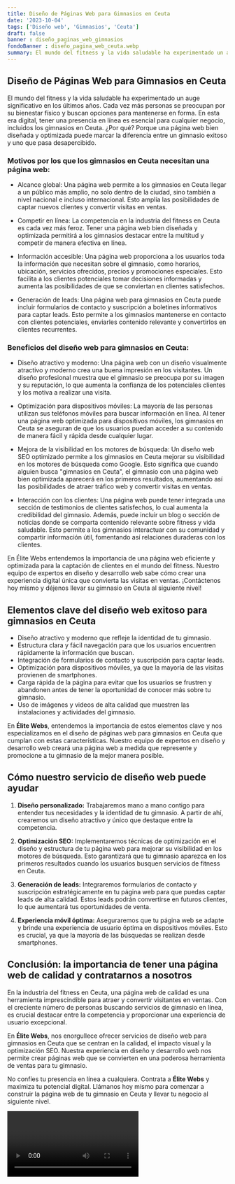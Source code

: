 ```yaml
---
title: Diseño de Páginas Web para Gimnasios en Ceuta
date: '2023-10-04'
tags: ['Diseño web', 'Gimnasios', 'Ceuta']
draft: false
banner : diseño_paginas_web_gimnasios
fondoBanner : diseño_pagina_web_ceuta.webp
summary: El mundo del fitness y la vida saludable ha experimentado un auge significativo en los últimos años. Cada vez más personas se preocupan por su bienestar físico y buscan opciones para mantenerse en forma. En esta era digital, tener una presencia en línea es esencial para cualquier negocio, incluidos los gimnasios en Ceuta. ¿Por qué? Porque una página web bien diseñada y optimizada puede marcar la diferencia entre un gimnasio exitoso y uno que pasa desapercibido.
---
```


## Diseño de Páginas Web para Gimnasios en Ceuta

El mundo del fitness y la vida saludable ha experimentado un auge significativo en los últimos años. Cada vez más personas se preocupan por su bienestar físico y buscan opciones para mantenerse en forma. En esta era digital, tener una presencia en línea es esencial para cualquier negocio, incluidos los gimnasios en Ceuta. ¿Por qué? Porque una página web bien diseñada y optimizada puede marcar la diferencia entre un gimnasio exitoso y uno que pasa desapercibido.

### Motivos por los que los gimnasios en Ceuta necesitan una página web:

- Alcance global: Una página web permite a los gimnasios en Ceuta llegar a un público más amplio, no solo dentro de la ciudad, sino también a nivel nacional e incluso internacional. Esto amplía las posibilidades de captar nuevos clientes y convertir visitas en ventas.

- Competir en línea: La competencia en la industria del fitness en Ceuta es cada vez más feroz. Tener una página web bien diseñada y optimizada permitirá a los gimnasios destacar entre la multitud y competir de manera efectiva en línea.

- Información accesible: Una página web proporciona a los usuarios toda la información que necesitan sobre el gimnasio, como horarios, ubicación, servicios ofrecidos, precios y promociones especiales. Esto facilita a los clientes potenciales tomar decisiones informadas y aumenta las posibilidades de que se conviertan en clientes satisfechos.

- Generación de leads: Una página web para gimnasios en Ceuta puede incluir formularios de contacto y suscripción a boletines informativos para captar leads. Esto permite a los gimnasios mantenerse en contacto con clientes potenciales, enviarles contenido relevante y convertirlos en clientes recurrentes.

### Beneficios del diseño web para gimnasios en Ceuta:

- Diseño atractivo y moderno: Una página web con un diseño visualmente atractivo y moderno crea una buena impresión en los visitantes. Un diseño profesional muestra que el gimnasio se preocupa por su imagen y su reputación, lo que aumenta la confianza de los potenciales clientes y los motiva a realizar una visita.

- Optimización para dispositivos móviles: La mayoría de las personas utilizan sus teléfonos móviles para buscar información en línea. Al tener una página web optimizada para dispositivos móviles, los gimnasios en Ceuta se aseguran de que los usuarios puedan acceder a su contenido de manera fácil y rápida desde cualquier lugar.

- Mejora de la visibilidad en los motores de búsqueda: Un diseño web SEO optimizado permite a los gimnasios en Ceuta mejorar su visibilidad en los motores de búsqueda como Google. Esto significa que cuando alguien busca "gimnasios en Ceuta", el gimnasio con una página web bien optimizada aparecerá en los primeros resultados, aumentando así las posibilidades de atraer tráfico web y convertir visitas en ventas.

- Interacción con los clientes: Una página web puede tener integrada una sección de testimonios de clientes satisfechos, lo cual aumenta la credibilidad del gimnasio. Además, puede incluir un blog o sección de noticias donde se comparta contenido relevante sobre fitness y vida saludable. Esto permite a los gimnasios interactuar con su comunidad y compartir información útil, fomentando así relaciones duraderas con los clientes.

En Élite Webs entendemos la importancia de una página web eficiente y optimizada para la captación de clientes en el mundo del fitness. Nuestro equipo de expertos en diseño y desarrollo web sabe cómo crear una experiencia digital única que convierta las visitas en ventas. ¡Contáctenos hoy mismo y déjenos llevar su gimnasio en Ceuta al siguiente nivel!

<GifSeo />

<Cta />

## Elementos clave del diseño web exitoso para gimnasios en Ceuta

- Diseño atractivo y moderno que refleje la identidad de tu gimnasio.
- Estructura clara y fácil navegación para que los usuarios encuentren rápidamente la información que buscan.
- Integración de formularios de contacto y suscripción para captar leads.
- Optimización para dispositivos móviles, ya que la mayoría de las visitas provienen de smartphones.
- Carga rápida de la página para evitar que los usuarios se frustren y abandonen antes de tener la oportunidad de conocer más sobre tu gimnasio.
- Uso de imágenes y videos de alta calidad que muestren las instalaciones y actividades del gimnasio.

En **Élite Webs**, entendemos la importancia de estos elementos clave y nos especializamos en el diseño de páginas web para gimnasios en Ceuta que cumplan con estas características. Nuestro equipo de expertos en diseño y desarrollo web creará una página web a medida que represente y promocione a tu gimnasio de la mejor manera posible.

## Cómo nuestro servicio de diseño web puede ayudar

1. **Diseño personalizado:** Trabajaremos mano a mano contigo para entender tus necesidades y la identidad de tu gimnasio. A partir de ahí, crearemos un diseño atractivo y único que destaque entre la competencia.

2. **Optimización SEO:** Implementaremos técnicas de optimización en el diseño y estructura de tu página web para mejorar su visibilidad en los motores de búsqueda. Esto garantizará que tu gimnasio aparezca en los primeros resultados cuando los usuarios busquen servicios de fitness en Ceuta.

3. **Generación de leads:** Integraremos formularios de contacto y suscripción estratégicamente en tu página web para que puedas captar leads de alta calidad. Estos leads podrán convertirse en futuros clientes, lo que aumentará tus oportunidades de venta.

4. **Experiencia móvil óptima:** Aseguraremos que tu página web se adapte y brinde una experiencia de usuario óptima en dispositivos móviles. Esto es crucial, ya que la mayoría de las búsquedas se realizan desde smartphones.

## Conclusión: la importancia de tener una página web de calidad y contratarnos a nosotros

En la industria del fitness en Ceuta, una página web de calidad es una herramienta imprescindible para atraer y convertir visitantes en ventas. Con el creciente número de personas buscando servicios de gimnasio en línea, es crucial destacar entre la competencia y proporcionar una experiencia de usuario excepcional.

En **Élite Webs**, nos enorgullece ofrecer servicios de diseño web para gimnasios en Ceuta que se centran en la calidad, el impacto visual y la optimización SEO. Nuestra experiencia en diseño y desarrollo web nos permite crear páginas web que se convierten en una poderosa herramienta de ventas para tu gimnasio.

No confíes tu presencia en línea a cualquiera. Contrata a **Élite Webs** y maximiza tu potencial digital. Llámanos hoy mismo para comenzar a construir la página web de tu gimnasio en Ceuta y llevar tu negocio al siguiente nivel.

<Video />

<CtaBot job='Gimnasios' city='Ceuta'/>

<Gmaps query='Ceuta+españa+maps' />
